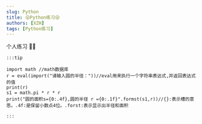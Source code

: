 ```yaml
---
slug: Python
title: 😜Python练习😜
authors: [XZH]
tags: [Python练习]
---
```


个人练习 🐱‍🚀

<!-- truncate -->

```Py
:::tip

import math //math数据库
r = eval(import("请输入圆的半径："))//eval用来执行一个字符串表达式,并返回表达式的值
print(r)
s1 = math.pi * r * r
print("圆的面积s={0:.4f},圆的半径 r ={0:.1f}".formst(s1,r))//{}:表示槽的意思。.4f:是保留小数点4位。.forst:表示显示出半径和面积

:::
```
